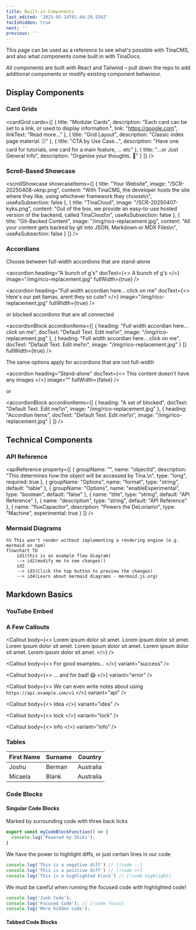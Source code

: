 ```yaml
---
title: Built-in Components
last_edited: '2025-05-14T01:44:29.554Z'
tocIsHidden: true
next: ''
previous: ''
---
```


This page can be used as a reference to see what's possible with TinaCMS, and also what components come built in with TinaDocs.

All components are built with React and Tailwind – pull down the repo to add additional components or modify existing component behaviour.

## Display Components

### Card Grids

<cardGrid
  cards={[
    {
      title: "Modular Cards",
      description:
        "Each card can be set to a link, or used to display information.",
      link: "https://google.com",
      linkText: "Read more..."
    },
    { title: "Grid Layout", description: "Classic index page material. 🗄️" },
    {
      title: "CTA by Use Case...",
      description:
        "Have one card for tutorials, one card for a main feature, ... etc"
    },
    {
      title: "...or Just General Info",
      description: "Organise your thoughts. 🧠"
    }
  ]}
/>

### Scroll-Based Showcase

<scrollShowcase
  showcaseItems={[
    {
      title: "Your Website",
      image: "/SCR-20250408-oknp.png",
      content:
        "With TinaCMS, the developer hosts the site where they like, using whichever framework they choose\n",
      useAsSubsection: false
    },
    {
      title: "TinaCloud",
      image: "/SCR-20250407-kyks.png",
      content:
        "Out of the box, we provide an easy-to-use hosted version of the backend, called TinaCloud\n",
      useAsSubsection: false
    },
    {
      title: "Git-Backed Content",
      image: "/img/rico-replacement.jpg",
      content:
        "All your content gets backed by git into JSON, Markdown or MDX Files\n",
      useAsSubsection: false
    }
  ]}
/>

### Accordians

Choose between full-width accordions that are stand-alone

<accordion
  heading="A bunch of g's"
  docText={<>
    A bunch of g's
  </>}
  image="/img/rico-replacement.jpg"
  fullWidth={true}
/>

<accordion
  heading="Full width accordian here... click on me"
  docText={<>
    Here's our pet llamas, arent they so cute?
  </>}
  image="/img/rico-replacement.jpg"
  fullWidth={true}
/>

or blocked accordions that are all connected

<accordionBlock
  accordionItems={[
    {
      heading: "Full width accordian here... click on me",
      docText: "Default Text. Edit me!\n",
      image: "/img/rico-replacement.jpg"
    },
    {
      heading: "Full width accordian here... click on me",
      docText: "Default Text. Edit me!\n",
      image: "/img/rico-replacement.jpg"
    }
  ]}
  fullWidth={true}
/>

The same options apply for accordions that are not full-width

<accordion
  heading="Stand-alone"
  docText={<>
    This content doesn't have any images
  </>}
  image=""
  fullWidth={false}
/>

or

<accordionBlock
  accordionItems={[
    {
      heading: "A set of blocked",
      docText: "Default Text. Edit me!\n",
      image: "/img/rico-replacement.jpg"
    },
    {
      heading: "Accordion items",
      docText: "Default Text. Edit me!\n",
      image: "/img/rico-replacement.jpg"
    }
  ]}
/>

## Technical Components

### API Reference

<apiReference
  property={[
    {
      groupName: "",
      name: "objectId",
      description: "This determines how the object will be accessed by Tina.\n",
      type: "long",
      required: true
    },
    { groupName: "Options", name: "format", type: "string", default: "table" },
    {
      groupName: "Options",
      name: "enableExperimental",
      type: "boolean",
      default: "false"
    },
    { name: "title", type: "string", default: "API Reference" },
    { name: "description", type: "string", default: "API Reference" },
    {
      name: "fluxCapacitor",
      description: "Powers the DeLorian\n",
      type: "Machine",
      experimental: true
    }
  ]}
/>

### Mermaid Diagrams

```mermaid
%% This won't render without implementing a rendering engine (e.g. mermaid on npm)
flowchart TD
    id1(this is an example flow diagram) 
    --> id2(modify me to see changes!)
    id2 
    --> id3(Click the top button to preview the changes)
    --> id4(Learn about mermaid diagrams - mermaid.js.org)
```

## Markdown Basics

### YouTube Embed

<youtube embedSrc="https://www.youtube.com/embed/CsCQS7HIBv0?si=os9ona92O2VMOl-V" caption="Seth goes over the basics of using Tina" minutes="2" />

### A Few Callouts

<Callout
  body={<>
    Lorem ipsum dolor sit amet. Lorem ipsum dolor sit amet. Lorem ipsum dolor sit amet. Lorem ipsum dolor sit amet. Lorem ipsum dolor sit amet. Lorem ipsum dolor sit amet.
  </>}
/>

<Callout
  body={<>
    For good examples...
  </>}
  variant="success"
/>

<Callout
  body={<>
    ... and for bad! 😱
  </>}
  variant="error"
/>

<Callout
  body={<>
    We can even write notes about using `https://api.example.com/v1`
  </>}
  variant="api"
/>

<Callout
  body={<>
    Idea
  </>}
  variant="idea"
/>

<Callout
  body={<>
    lock
  </>}
  variant="lock"
/>

<Callout
  body={<>
    info
  </>}
  variant="info"
/>

### Tables

| First Name | Surname | Country   |
| ---------- | ------- | --------- |
| Joshu      | Berman  | Australia |
| Micaela    | Blank   | Australia |

### Code Blocks

#### Singular Code Blocks

Marked by surrounding code with three back ticks

```javascript
export const myCodeBlockFunction() => {
  console.log('Powered by Shiki');
}   
```

We have the power to highlight diffs, or just certain lines in our code

```javascript
console.log('This is a negative diff') // [!code --]
console.log('This is a positive diff') // [!code ++]
console.log('This is a highlighted block') // [!code highlight]

```

We must be careful when running the focused code with highlighted code!

```javascript
console.log('Junk Code');
console.log('Focused Code'); // [!code focus]
console.log('More hidden code');
```

#### Tabbed Code Blocks

<queryResponseTabs
  response="const myExampleFunction(){
  console.log(&#x22;from myExampleFunction&#x22;)
  return (&#x22;MyLlama&#x22;)
  }"
  query="We can use CodeBlocks to guide users
  or to just show off our cool code!"
/>
